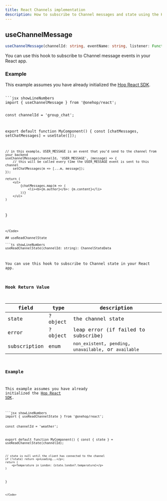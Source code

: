 ```yaml
---
title: React Channels implementation
description: How to subscribe to Channel messages and state using the Hop React SDK
---
```



## useChannelMessage

```ts showLineNumbers
useChannelMessage(channelId: string, eventName: string, listener: Function): void
```

You can use this hook to subscribe to Channel message events in your React app.

### Example

<Callout type="info">This example assumes you have already initialized the [Hop React SDK](/sdks/client/react).</Callout>

<Code>
```jsx showLineNumbers
import { useChannelMessage } from '@onehop/react';

const channelId = 'group_chat';

export default function MyComponent() {
	const [chatMessages, setChatMessages] = useState([]);

	// in this example, USER_MESSAGE is an event that you'd send to the channel from your backend
	useChannelMessage(channelId, 'USER_MESSAGE', (message) => {
		// this will be called every time the USER_MESSAGE event is sent to this channel
		setChatMessages(m => [...m, message]);
	});

	return (
		<ul>
			{chatMessages.map(m => (
				<li><b>{m.author}</b>: {m.content}</li>
			))}
		</ul>
	)
}
```
</Code>

## useReadChannelState

```ts showLineNumbers
useReadChannelState(channelId: string): ChannelStateData
```

You can use this hook to subscribe to Channel state in your React app.


### Hook Return Value
| field | type | description |
| ----- | ---- | ----------- |
| state | ?object | the channel state |
| error | ?object | leap error (if failed to subscribe) |
| subscription | enum | `non_existent`, `pending`, `unavailable`, or `available` |

### Example

<Callout type="info">This example assumes you have already initialized the [Hop React SDK](/sdks/client/react).</Callout>

<Code>
```jsx showLineNumbers
import { useReadChannelState } from '@onehop/react';

const channelId = 'weather';

export default function MyComponent() {
	const { state } = useReadChannelState(channelId);

	// state is null until the client has connected to the channel
	if (!state) return <p>Loading...</p>;
	return (
		<p>Temperature in London: {state.london?.temperature}</p>
	)
}
```
</Code>
